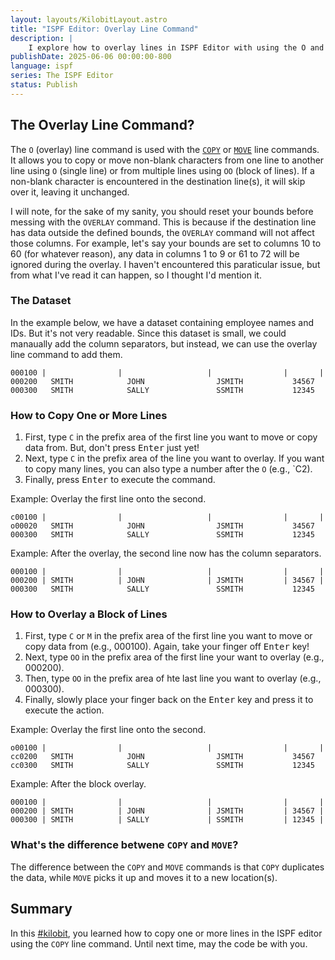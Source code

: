 ```yaml
---
layout: layouts/KilobitLayout.astro
title: "ISPF Editor: Overlay Line Command"
description: |
    I explore how to overlay lines in ISPF Editor with using the O and OO line commands. 
publishDate: 2025-06-06 00:00:00-800
language: ispf
series: The ISPF Editor
status: Publish
---
```

## The Overlay Line Command?
The `O` (overlay) line command is used with the [`COPY`](/kilobits/ispf/copy-line/) or [`MOVE`](/kilobits/ispf/move-line/) line commands. It allows you to copy or move non-blank characters from one line to another line using `O` (single line) or from multiple lines using `OO` (block of lines). If a non-blank character is encountered in the destination line(s), it will skip over it, leaving it unchanged.

I will note, for the sake of my sanity, you should reset your bounds before messing with the `OVERLAY` command. This is because if the destination line has data outside the defined bounds, the `OVERLAY` command will not affect those columns. For example, let's say your bounds are set to columns 10 to 60 (for whatever reason), any data in columns 1 to 9 or 61 to 72 will be ignored during the overlay. I haven't encountered this paraticular issue, but from what I've read it can happen, so I thought I'd mention it.

### The Dataset
In the example below, we have a dataset containing employee names and IDs. But it's not very readable. Since this dataset is small, we could manaually add the column separators, but instead, we can use the overlay line command to add them.

```
000100 |                |                   |                |       |
000200   SMITH            JOHN                JSMITH           34567  
000300   SMITH            SALLY               SSMITH           12345  
```

### How to Copy One or More Lines
1. First, type `C` in the prefix area of the first line you want to move or copy data from. But, don't press <kbd>Enter</kbd> just yet!
2. Next, type `C` in the prefix area of the line you want to overlay. If you want to copy many lines, you can also type a number after the `O` (e.g., `C2).
3. Finally, press <kbd>Enter</kbd> to execute the command.

Example: Overlay the first line onto the second.
``` 
c00100 |                |                   |                |       |
o00020   SMITH            JOHN                JSMITH           34567  
000300   SMITH            SALLY               SSMITH           12345  
```

Example: After the overlay, the second line now has the column separators.
```
000100 |                |                   |                |       |
000200 | SMITH          | JOHN              | JSMITH         | 34567 |
000300   SMITH            SALLY               SSMITH           12345  
```

### How to Overlay a Block of Lines
1. First, type `C` or `M` in the prefix area of the first line you want to move or copy data from (e.g., 000100). Again, take your finger off <kbd>Enter</kbd> key!
2. Next, type `OO` in the prefix area of the first line your want to overlay (e.g., 000200). 
3. Then, type `OO` in the prefix area of hte last line you want to overlay (e.g., 000300).
4. Finally, slowly place your finger back on the <kbd>Enter</kbd> key and press it to execute the action.

Example: Overlay the first line onto the second.
``` 
o00100 |                |                   |                |       |
cc0200   SMITH            JOHN                JSMITH           34567  
cc0300   SMITH            SALLY               SSMITH           12345  
```
Example: After the block overlay.
```
000100 |                |                   |                |       |
000200 | SMITH          | JOHN              | JSMITH         | 34567 |
000300 | SMITH          | SALLY             | SSMITH         | 12345 |
```

### What's the difference betwene `COPY` and `MOVE`?
The difference between the `COPY` and `MOVE` commands is that `COPY` duplicates the data, while `MOVE` picks it up and moves it to a new location(s).

## Summary
In this [#kilobit](/kilobits), you learned how to copy one or more lines in the ISPF editor using the `COPY` line command. Until next time, may the code be with you.

